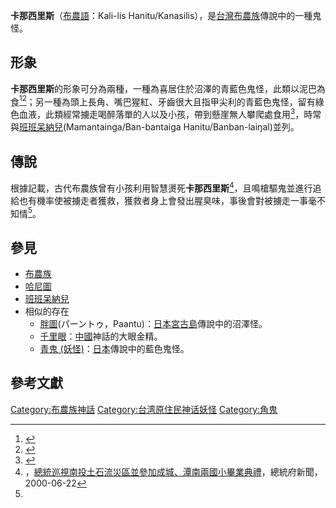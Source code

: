 {{expert|subject=台灣原住民族}}

'''卡那西里斯'''（[[布農語|布農語]]：Kali-lis Hanitu/Kanasilis），是[[台灣|台灣]][[布農族|布農族]]傳說中的一種鬼怪。

== 形象 ==
'''卡那西里斯'''的形象可分為兩種，一種為喜居住於沼澤的青藍色鬼怪，此類以泥巴為食<ref name="惡靈 cemas">{{cite web|author=趙聰義  |title=惡靈 cemas|url=http://210.240.125.35/citing/citing_content.asp?id=3829&keyword=Hanitu|publisher=中華民國教育部、原住民族委員會|work=臺灣原住民族歷史語言文化大辭典|accessdate=2002}}</ref><ref>{{cite web|author=[[劉雅芳|劉雅芳]]|title=布農族精靈|url=|work=臺灣大百科全書|publisher=中華民國文化部|date=2009-09-09|accessdate=2021-02-16}}</ref>；另一種為頭上長角、嘴巴猩紅、牙齒很大且指甲尖利的青藍色鬼怪，留有綠色血液，此類經常擄走喝醉落單的人以及小孩，帶到懸崖無人攀爬處食用<ref name="布農族四社神話與傳說：濁水溪上游祕境傳說">{{cite book |author=[[田哲益|田哲益]]、[[全妙雲|全妙雲]] |title=《布農族四社神話與傳說：濁水溪上游祕境傳說》 |url=https://books.google.com.tw/books?id=s8zzDwAAQBAJ&pg=PT71&lpg=PT71&dq=%E7%8F%AD%E7%8F%AD%E5%91%86%E7%B4%8D%E5%85%92&source=bl&ots=2GMUyd0QmO&sig=ACfU3U3X7h-oXj6ZyCKsP1leIC8qT2UcvQ&hl=zh-TW&sa=X&ved=2ahUKEwjbsY6e_-3uAhUnG6YKHT3BBSYQ6AEwD3oECBEQAg#v=onepage&q=%E7%8F%AD%E7%8F%AD%E5%91%86%E7%B4%8D%E5%85%92&f=false |publisher=[[晨星|晨星]] |year=2020-02-12 |isbn=9789864439706 |access-date=2021-02-17 |archive-date=2021-11-10 |archive-url=https://web.archive.org/web/20211110185755/https://books.google.com.tw/books?id=s8zzDwAAQBAJ&pg=PT71&lpg=PT71&dq=%E7%8F%AD%E7%8F%AD%E5%91%86%E7%B4%8D%E5%85%92&source=bl&ots=2GMUyd0QmO&sig=ACfU3U3X7h-oXj6ZyCKsP1leIC8qT2UcvQ&hl=zh-TW&sa=X&ved=2ahUKEwjbsY6e_-3uAhUnG6YKHT3BBSYQ6AEwD3oECBEQAg#v=onepage&q=%E7%8F%AD%E7%8F%AD%E5%91%86%E7%B4%8D%E5%85%92&f=false |dead-url=no }}</ref>，時常與[[班班呆納兒|班班呆納兒]](Mamantainga/Ban-bantaiga Hanitu/Banban-laiŋal)並列。

== 傳說 ==
根據記載，古代布農族曾有小孩利用智慧燙死'''卡那西里斯'''<ref name="總統巡視南投土石流災區並參加成城、潭南兩國小畢業典禮">，[https://www.president.gov.tw/NEWS/6879 總統巡視南投土石流災區並參加成城、潭南兩國小畢業典禮]，總統府新聞，2000-06-22</ref>，且鳴槍驅鬼並進行追給也有機率使被擄走者獲救，獲救者身上會發出腥臭味，事後會對被擄走一事毫不知情<ref name="布農族四社神話與傳說：濁水溪上游祕境傳說"></ref>。

== 參見 ==
*[[布農族|布農族]]
*[[哈尼圖|哈尼圖]]
*[[班班呆納兒|班班呆納兒]]
*相似的存在
**[[胖圖|胖圖]](パーントゥ，Paantu)：[[日本|日本]][[宮古島|宮古島]]傳說中的沼澤怪。
**[[千里眼|千里眼]]：[[中國|中國]]神話的大眼金精。
**[[青鬼|青鬼 (妖怪)]]：[[日本|日本]]傳說中的藍色鬼怪。

== 參考文獻 ==
{{reflist}}





[[Category:布農族神話|Category:布農族神話]]
[[Category:台湾原住民神话妖怪|Category:台湾原住民神话妖怪]]
[[Category:角鬼|Category:角鬼]]